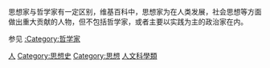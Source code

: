 {{Catnav|頁面分類|各種主題的頁面分類|各種主題的歷史|思想史}}
{{Catnav|頁面分類|历史|各種主題的歷史|思想史}}
{{Catnav|頁面分類|人物|各職業人物}}
{{Catnav|頁面分類|人文學科|哲学|思想|思想史}}

思想家与哲学家有一定区别，维基百科中，思想家为在人类发展，社会思想等方面做出重大贡献的人物，但不包括哲学家，或者主要以实践为主的政治家在内。

参见 [[:Category:哲学家|:Category:哲学家]]
{{Commonscat|Philosophers}}

[[Category:各類學家|人]]
[[Category:思想史|Category:思想史]]
[[Category:思想|Category:思想]]
[[Category:人文科學類|]]